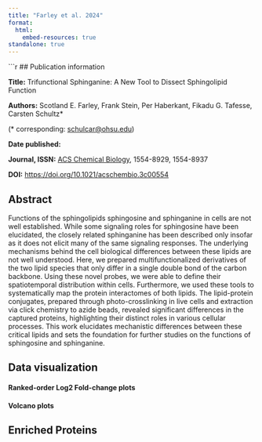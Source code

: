 ```yaml
---
title: "Farley et al. 2024"
format: 
  html:
    embed-resources: true
standalone: true
---
```


```r


## Publication information

**Title:** Trifunctional Sphinganine: A New Tool to Dissect Sphingolipid Function

**Authors:** Scotland E. Farley, Frank Stein, Per Haberkant, Fikadu G. Tafesse, Carsten Schultz*

(* corresponding: <schulcar@ohsu.edu>{target="_blank"})

**Date published:** 

**Journal, ISSN:** [ACS Chemical Biology](https://pubs.acs.org/doi/10.1021/acschembio.3c00554){target="_blank"}, 1554-8929, 1554-8937

**DOI:** <https://doi.org/10.1021/acschembio.3c00554>{target="_blank"}

## Abstract

Functions of the sphingolipids sphingosine and sphinganine in cells are not well established. While some signaling roles for sphingosine have been elucidated, the closely related sphinganine has been described only insofar as it does not elicit many of the same signaling responses. The underlying mechanisms behind the cell biological differences between these lipids are not well understood. Here, we prepared multifunctionalized derivatives of the two lipid species that only differ in a single double bond of the carbon backbone. Using these novel probes, we were able to define their spatiotemporal distribution within cells. Furthermore, we used these tools to systematically map the protein interactomes of both lipids. The lipid-protein conjugates, prepared through photo-crosslinking in live cells and extraction via click chemistry to azide beads, revealed significant differences in the captured proteins, highlighting their distinct roles in various cellular processes. This work elucidates mechanistic differences between these critical lipids and sets the foundation for further studies on the functions of sphingosine and sphinganine.

## Data visualization

#### Ranked-order Log2 Fold-change plots

#### Volcano plots

## Enriched Proteins

